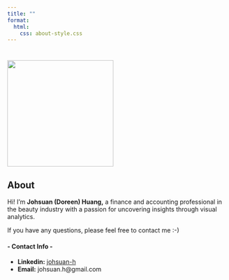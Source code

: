 ```yaml
---
title: ""
format:
  html:
    css: about-style.css
---
```


::::: about-container
# 

::: left-content
![](images/IMG_1714.png){fig-align="left" width="243"}
:::

::: right-content
# About

Hi! I'm **Johsuan (Doreen) Huang,** a finance and accounting professional in the beauty industry with a passion for uncovering insights through visual analytics.

If you have any questions, please feel free to contact me :-)

#### **- Contact Info -**

-   **Linkedin:** [johsuan-h](https://www.linkedin.com/in/johsuan-h/)
-   **Email:** johsuan.h\@gmail.com
:::
:::::
